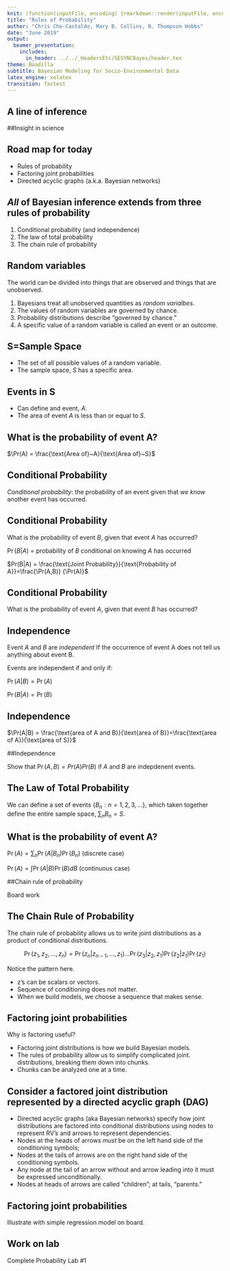 ```yaml
---
knit: (function(inputFile, encoding) {rmarkdown::render(inputFile, encoding = encoding, output_dir = "../../content/lectures/")})
title: "Rules of Probability"
author: "Chris Che-Castaldo, Mary B. Collins, N. Thompson Hobbs"
date: "June 2019"
output: 
  beamer_presentation:
    includes:
      in_header: ../../_HeadersEtc/SESYNCBayes/header.tex
theme: Boadilla
subtitle: Bayesian Modeling for Socio-Environmental Data
latex_engine: xelatex
transition: fastest
---
```


## A line of inference

\includegraphics[height=.75in]{../../_Graphics/ConceptsTheory.png}

##Insight in science

\includegraphics[height=2in]{../../_Graphics/ScientificInference.png}

## Road map for today
- Rules of probability
- Factoring joint probabilities
- Directed acyclic graphs (a.k.a. Bayesian networks)

## *All* of Bayesian inference extends from three rules of probability

1. Conditional probability (and independence)
2. The law of total probability
3. The chain rule of probability

## Random variables

The world can be divided into things that are observed and things that are unobserved.  

1. Bayesians treat all unobserved quantities as *random varialbes*.
2. The values of random variables are governed by chance.
3. Probability distributions describe "governed by chance."
4. A specific value of a random variable is called an event or an outcome.

## S=Sample Space

- The set of all possible values of a random variable. 
- The sample space, $S$ has a specific area.

\includegraphics[height=1.25in]{../../_Graphics/S.png}

## Events in S

- Can define and event, $A$.
- The area of event $A$ is less than or equal to $S$.

\includegraphics[height=1.25in]{../../_Graphics/eventA.png}

## What is the probability of event A?

\includegraphics[height=1.25in]{../../_Graphics/eventA.png}

$\Pr(A) = \frac{\text{Area of}~A}{\text{Area of}~S}$

## Conditional Probability

*Conditional probability*: the probability of an event given that _we know_ another event has occurred.

\includegraphics[height=1.25in]{../../_Graphics/eventB.png}

## Conditional Probability

What is the probability of event $B$, given that event $A$ has occurred?

\includegraphics[height=1.25in]{../../_Graphics/eventB.png}

$\Pr(B|A)$ = probability of $B$ conditional on knowing $A$ has occurred

$Pr(B|A) = \frac{\text{Joint Probability}}{\text{Probability of A}}=\frac{\Pr(A,B)} {\Pr(A)}$

## Conditional Probability

What is the probability of event $A$, given that event $B$ has occurred?

\includegraphics[height=1.25in]{../../_Graphics/eventB.png}

## Independence

Event $A$ and $B$ are *independent* If the occurrence of event A does not tell us anything about event B.

Events are independent if and only if:

$\Pr(A|B) = \Pr(A)$

$\Pr(B|A) = \Pr(B)$

## Independence

\includegraphics[height=2.25in]{../../_Graphics/rect3823.png}

$\Pr(A|B) = \frac{\text{area of A and B}}{\text{area of B}}=\frac{\text{area of A}}{\text{area of S}}$

##Independence

Show that  $\Pr(A,B)=Pr(A)Pr(B)$ if $A$ and $B$ are indepdenent events.

## The Law of Total Probability

\includegraphics[height=1.25in]{../../_Graphics/totalProb.png}

We can define a set of events $\{B_n : n = 1,2,3,...\}$, which taken together define the entire sample space, $\sum_n B_n = S$.

## What is the probability of event A?

\includegraphics[height=1.25in]{../../_Graphics/totalProb.png}

$\Pr(A) = \sum_n \Pr(A|B_n)\Pr(B_n)$ (discrete case)

$\Pr(A) = \int \Pr(A|B)\Pr(B) dB$ (continuous case)

##Chain rule of probability

Board work

## The Chain Rule of Probability 

The chain rule of probability allows us to write joint distributions as a product of conditional distributions.

\vspace{.5cm}

$$\Pr(z_1,z_2,...,z_n) = \Pr(z_n|z_{n-1},...,z_1) ... \Pr(z_3|z_2,z_1)\Pr(z_2|z_1)\Pr(z_1)$$

\vspace{.5cm}

Notice the pattern here.

- z’s can be scalars or vectors.
- Sequence of conditioning does not matter.
- When we build models, we choose a sequence that makes sense.


## Factoring joint probabilities

Why is factoring useful?

- Factoring joint distributions is how we build Bayesian models. 
- The rules of probability allow us to simplify complicated joint. distributions, breaking them down into chunks.
- Chunks can be analyzed one at a time.

## Consider a factored joint distribution represented by a directed acyclic graph (DAG)

\centerline{\includegraphics[height=.6in]{../../_Graphics/DAGDist.png}}

 - Directed acyclic graphs (aka Bayesian networks) specify how joint distributions are factored into conditional distributions using nodes to represent RV's and arrows to represent dependencies.
- Nodes at the heads of arrows _must_ be on the left hand side of the conditioning symbols;
- Nodes at the tails of arrows are on the right hand side of the conditioning symbols.
- Any node at the tail of an arrow without and arrow leading into it must be expressed unconditionally.
- Nodes at heads of arrows are called "children"; at tails, "parents."

## Factoring joint probabilities

Illustrate with simple regression model on board.

## Work on lab

Complete Probability Lab #1

